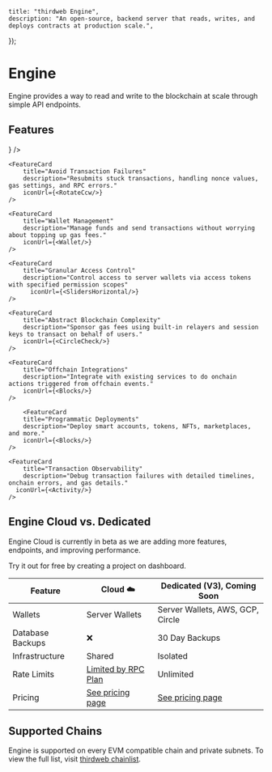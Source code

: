 

	title: "thirdweb Engine",
	description: "An open-source, backend server that reads, writes, and deploys contracts at production scale.",
});

# Engine

Engine provides a way to read and write to the blockchain at scale through simple API endpoints.

<OpenSourceCard title="Engine" href="https://github.com/thirdweb-dev/engine" />

## Features

<div
	className="my-4 grid gap-2 md:grid-cols-2 lg:grid-cols-2 "
>
	<FeatureCard
		title="Concurrent Transactions"
		description="Send multiple transactions at once with automatic nonce management"
		iconUrl={<ArrowLeftRight />}
	/>

    <FeatureCard
    	title="Avoid Transaction Failures"
    	description="Resubmits stuck transactions, handling nonce values, gas settings, and RPC errors."
		iconUrl={<RotateCcw/>}
    />

    <FeatureCard
    	title="Wallet Management"
    	description="Manage funds and send transactions without worrying about topping up gas fees."
		iconUrl={<Wallet/>}
    />

	<FeatureCard
    	title="Granular Access Control"
    	description="Control access to server wallets via access tokens with specified permission scopes"
		  iconUrl={<SlidersHorizontal/>}
    />

	<FeatureCard
    	title="Abstract Blockchain Complexity"
    	description="Sponsor gas fees using built-in relayers and session keys to transact on behalf of users."
		iconUrl={<CircleCheck/>}
    />

    <FeatureCard
    	title="Offchain Integrations"
    	description="Integrate with existing services to do onchain actions triggered from offchain events."
		iconUrl={<Blocks/>}
    />

        <FeatureCard
    	title="Programmatic Deployments"
    	description="Deploy smart accounts, tokens, NFTs, marketplaces, and more."
		iconUrl={<Blocks/>}
    />

    <FeatureCard
    	title="Transaction Observability"
    	description="Debug transaction failures with detailed timelines, onchain errors, and gas details."
      iconUrl={<Activity/>}
    />
</div>

## Engine Cloud vs. Dedicated

<Callout variant="info" title="Engine Cloud (Beta)">
  Engine Cloud is currently in beta as we are adding more features, endpoints, and improving performance. 
  
  Try it out for free by creating a project on dashboard.
</Callout>

| Feature            | Cloud ☁️                                   | Dedicated (V3), Coming Soon               |
|--------------------|-------------------------------------------|------------------------------------------|
| Wallets            | Server Wallets                           | Server Wallets, AWS, GCP, Circle         |
| Database Backups   | ❌                                        | 30 Day Backups                              |
| Infrastructure     | Shared                                   | Isolated                                 |
| Rate Limits        | [Limited by RPC Plan](https://thirdweb.com/pricing) | Unlimited                                |
| Pricing            | [See pricing page](https://thirdweb.com/pricing) | [See pricing page](https://thirdweb.com/pricing) |


## Supported Chains

Engine is supported on every EVM compatible chain and private subnets. To view the full list, visit [thirdweb chainlist](https://thirdweb.com/chainlist?service=engine).

<DocImage src={SupportedChains} />


